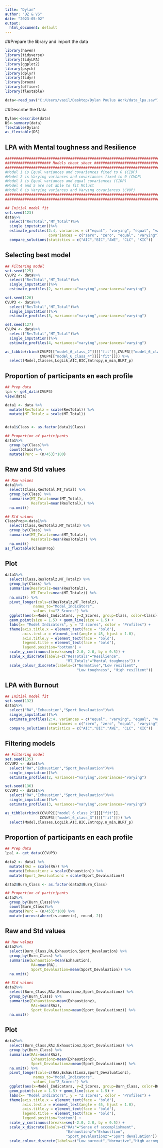 ```yaml
---
title: "Dylan"
author: "DZ & VS"
date: "2023-05-02"
output:
  html_document: default
---
```

##Prepare the library and import the data


```r
library(haven)
library(tidyverse)
library(tidyLPA)
library(ggplot2)
library(psych)
library(dplyr)
library(tidyr)
library(broom)
library(officer)
library(flextable)

data<-read_sav("C:/Users/vasil/Desktop/Dylan Poulus Work/data_lpa.sav")

```
##Describe the Data
```r
Dylan<-describe(data)
DS<-summary(data)
flextable(Dylan)
as_flextable(DS)
```



## LPA with Mental toughness and Resilience

```r
################################################################################
##################### Models cheat sheet #######################################
################################################################################
#Model 1 is Equal variances and covariances fixed to 0 (CIDP) 
#Model 2 is Varying variances and covariances fixed to 0 (CVDP) 
#Model 3 is Equal variances and equal covariances (CIRP) 
#Model 4 and 5 are not able to fit Mclust 
#Model 6 is Varying variances and Varying covariances (CVUP) 
################################################################################
################################################################################

## Initial model fit
set.seed(123)
data%>%
  select("ResTotal","MT_Total")%>%
  single_imputation()%>%
  estimate_profiles(2:4, variances = c("equal", "varying", "equal", "varying"),
                    covariances = c("zero", "zero", "equal", "varying"))%>%
  compare_solutions(statistics = c("AIC","BIC","AWE", "CLC", "KIC"))
```

## Selecting best model

```r
## Filtering model
set.seed(125)
CVUP2 <- data%>%
  select("ResTotal","MT_Total")%>%
  single_imputation()%>%
  estimate_profiles(2, variances="varying",covariances="varying")

set.seed(126)
CVUP3 <- data%>%
  select("ResTotal","MT_Total")%>%
  single_imputation()%>%
  estimate_profiles(3, variances="varying",covariances="varying")

set.seed(127)
CVUP4 <- data%>%
  select("ResTotal","MT_Total")%>%
  single_imputation()%>%
  estimate_profiles(4, variances="varying",covariances="varying")

as_tibble(rbind(CVUP2[["model_6_class_2"]][["fit"]],CVUP3[["model_6_class_3"]][["fit"]],
                CVUP4[["model_6_class_4"]][["fit"]])) %>%
  select(Model,Classes,LogLik,AIC,BIC,Entropy,n_min,BLRT_p)
```

## Proportion of participants en each profile

```r
## Prep data
lpa <- get_data(CVUP4)
view(data)

data1 <- data %>%
  mutate(ResTotalz = scale(ResTotal)) %>%
  mutate(MT_Totalz = scale(MT_Total))


data1$Class <- as.factor(data1$Class)

## Proportion of participants
data1%>%
  group_by(Class)%>%
  count(Class)%>%
  mutate(Perc = (n/453)*100)
```

## Raw and Std values

```r
## Raw values
data1%>%
  select(Class,ResTotal,MT_Total) %>%
  group_by(Class) %>%
  summarise(MT_Total=mean(MT_Total),
            ResTotal=mean(ResTotal),) %>%
  na.omit()

## Std values
ClassProp<-data1%>%
  select(Class,ResTotalz,MT_Totalz) %>%
  group_by(Class) %>%
  summarise(MT_Totalz=mean(MT_Totalz),
            ResTotalz=mean(ResTotalz)) %>%
  na.omit()
as_flextable(ClassProp)
```

## Plot

```r

data1%>%
  select(Class,ResTotalz,MT_Totalz) %>%
  group_by(Class) %>%
  summarise(ResTotalz=mean(ResTotalz),
            MT_Totalz=mean(MT_Totalz)) %>%
  na.omit() %>%
  pivot_longer(cols=c(ResTotalz,MT_Totalz), 
             names_to="Model_Indicators",
             values_to="Z_Scores") %>%
  ggplot(aes(x=Model_Indicators, y=Z_Scores, group=Class, color=Class)) + 
  geom_point(size = 1.5) + geom_line(size = 1.5) +
  labs(x= "Model Indicators", y = "Z scores", color = "Profiles") + 
  theme(axis.title.x = element_text(face = "bold"),
        axis.text.x = element_text(angle = 45, hjust = 1.0),
        axis.title.y = element_text(face = "bold"),
        legend.title = element_text(face = "bold"), 
        legend.position="bottom") +
  scale_y_continuous(breaks=seq(-2.0, 2.0, by = 0.5)) +
  scale_x_discrete(labels=c("ResTotalz"="Resilience",
                            "MT_Totalz"="Mental toughness")) +
  scale_colour_discrete(labels=c("Normative","Low resilient",
                                 "Low toughness", "High resilient")) 
```

## LPA with Burnout

```r

## Initial model fit
set.seed(132)
data1%>%
  select("RA","Exhaustion","Sport_Devaluation")%>%
  single_imputation()%>%
  estimate_profiles(2:4, variances = c("equal", "varying", "equal", "varying"),
                    covariances = c("zero", "zero", "equal", "varying"))%>%
  compare_solutions(statistics = c("AIC","BIC","AWE", "CLC", "KIC"))
```
## Filtering models

```r
## Filtering model
set.seed(135)
CCVUP2 <- data1%>%
  select("RA","Exhaustion","Sport_Devaluation")%>%
  single_imputation()%>%
  estimate_profiles(2, variances="varying",covariances="varying")

set.seed(136)
CCVUP3 <- data1%>%
  select("RA","Exhaustion","Sport_Devaluation")%>%
  single_imputation()%>%
  estimate_profiles(3, variances="varying",covariances="varying")

as_tibble(rbind(CCVUP2[["model_6_class_2"]][["fit"]],
                CCVUP3[["model_6_class_3"]][["fit"]])) %>%
  select(Model,Classes,LogLik,AIC,BIC,Entropy,n_min,BLRT_p)
```

## Proportion of participants en each profile

```r
## Prep data
lpa1 <- get_data(CCVUP3)
```


```r
data2 <- data1 %>%
  mutate(RAz = scale(RA)) %>%
  mutate(Exhaustionz = scale(Exhaustion)) %>%
  mutate(Sport_Devaluationz = scale(Sport_Devaluation))

data2$Burn_Class <- as.factor(data2$Burn_Class)

## Proportion of participants
data2%>%
  group_by(Burn_Class)%>%
  count(Burn_Class)%>%
  mutate(Perc = (n/453)*100) %>%
  mutate(across(where(is.numeric), round, 2))
```

## Raw and Std values

```r
## Raw values
data2%>%
  select(Burn_Class,RA,Exhaustion,Sport_Devaluation) %>%
  group_by(Burn_Class) %>%
  summarise(Exhaustion=mean(Exhaustion),
            RA=mean(RA),
            Sport_Devaluation=mean(Sport_Devaluation)) %>%
  na.omit()

## Std values
data2%>%
  select(Burn_Class,RAz,Exhaustionz,Sport_Devaluationz) %>%
  group_by(Burn_Class) %>%
  summarise(Exhaustionz=mean(Exhaustionz),
            RAz=mean(RAz),
            Sport_Devaluationz=mean(Sport_Devaluationz)) %>%
  na.omit()
```

## Plot

```r
data2%>%
  select(Burn_Class,RAz,Exhaustionz,Sport_Devaluationz) %>%
  group_by(Burn_Class) %>%
  summarise(RAz=mean(RAz),
            Exhaustionz=mean(Exhaustionz),
            Sport_Devaluationz=mean(Sport_Devaluationz)) %>%
  na.omit() %>%
  pivot_longer(cols=c(RAz,Exhaustionz,Sport_Devaluationz), 
             names_to="Model_Indicators",
             values_to="Z_Scores") %>%
  ggplot(aes(x=Model_Indicators, y=Z_Scores, group=Burn_Class, color=Burn_Class)) + 
  geom_point(size = 1.5) + geom_line(size = 1.5) +
  labs(x= "Model Indicators", y = "Z scores", color = "Profiles") + 
  theme(axis.title.x = element_text(face = "bold"),
        axis.text.x = element_text(angle = 45, hjust = 1.0),
        axis.title.y = element_text(face = "bold"),
        legend.title = element_text(face = "bold"), 
        legend.position="bottom") +
  scale_y_continuous(breaks=seq(-2.0, 2.0, by = 0.5)) +
  scale_x_discrete(labels=c("RAz"="Sense of accomplishment",
                            "Exhaustionz"="Exhaustion",
                            "Sport_Devaluationz"="Sport devaluation")) +
  scale_colour_discrete(labels=c("Low burnout","Normative","High accomplisment")) 
```

